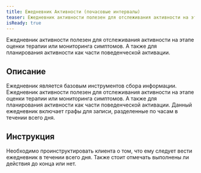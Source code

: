 ```yaml
---
title: Ежедневник Активности (почасовые интервалы)
teaser: Ежедневник активности полезен для отслеживания активности на этапе оценки терапии или мониторинга симптомов. А также для планирования активности как части поведенческой активации.
isReady: true
---
```


Ежедневник активности полезен для отслеживания активности на этапе оценки терапии или мониторинга симптомов. А также для планирования активности как части поведенческой активации.

## Описание

Ежедневник является базовым инструментов сбора информации. Ежедневник
активности полезен для отслеживания активности на этапе оценки терапии
или мониторинга симптомов. А также для планирования активности как части
поведенческой активации. Данный ежедневник включает графы для записи,
разделенные по часам в течении всего дня.

## Инструкция

Необходимо проинструктировать клиента о том, что ему следует вести
ежедневник в течении всего дня. Также стоит отмечать выполнены ли
действия до конца или нет.

